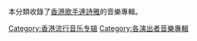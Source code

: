 本分類收錄了[[香港|香港]][[歌手|歌手]][[連詩雅|連詩雅]]的音樂專輯。
[[Category:香港流行音乐专辑|Category:香港流行音乐专辑]]
[[Category:各演出者音樂專輯|Category:各演出者音樂專輯]]